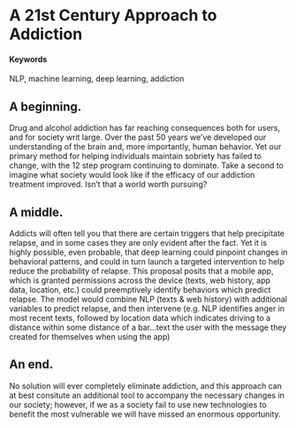 # A 21st Century Approach to Addiction 

#### Keywords {-}

NLP, machine learning, deep learning, addiction

## A beginning.

Drug and alcohol addiction has far reaching consequences both for users, and for society writ large.  Over the past 50 years we've developed our understanding of the brain and, more importantly, human behavior.  Yet our primary method for helping individuals maintain sobriety has failed to change, with the 12 step program continuing to dominate.  Take a second to imagine what society would look like if the efficacy of our addiction treatment improved.  Isn't that a world worth pursuing?

## A middle.

Addicts will often tell you that there are certain triggers that help precipitate relapse, and in some cases they are only evident after the fact.  Yet it is highly possible, even probable, that deep learning could pinpoint changes in behavioral patterns, and could in turn launch a targeted intervention to help reduce the probability of relapse.  This proposal posits that a mobile app, which is granted permissions across the device (texts, web history, app data, location, etc.) could preemptively identify behaviors which predict relapse.  The model would combine NLP (texts & web history) with additional variables to predict relapse, and then intervene (e.g. NLP identifies anger in most recent texts, followed by location data which indicates driving to a distance within some distance of a bar...text the user with the message they created for themselves when using the app)



## An end.
No solution will ever completely eliminate addiction, and this approach can at best consitute an additional tool to accompany the necessary changes in our society; however, if we as a society fail to use new technologies to benefit the most vulnerable we will have missed an enormous opportunity.


